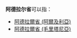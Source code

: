 '''阿德拉尔省'''可以指：
* [[阿德拉爾省_(阿爾及利亞)|阿德拉爾省 (阿爾及利亞)]]
* [[阿德拉爾省_(毛里塔尼亞)|阿德拉爾省 (毛里塔尼亞)]]
{{Disambiguation|A|Cat=五字行政区译名消歧义}}